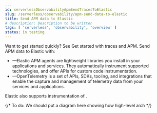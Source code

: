 ```yaml
---
id: serverlessObservabilityApmSendTracesToElastic
slug: /serverless/observability/apm-send-data-to-elastic
title: Send APM data to Elastic
# description: Description to be written
tags: [ 'serverless', 'observability', 'overview' ]
status: in testing
---
```



<DocCallOut>
<DocIcon type="documentation" title="documentation icon" /> Want to get started quickly? See <DocLink id="serverlessObservabilityApmGetStarted">Get started with traces and APM</DocLink>.
</DocCallOut>

<DocBadge template="technical preview" />
Send APM data to Elastic with:

* **<DocLink id="serverlessObservabilityApmAgents" text="Elastic APM agents"/>**—Elastic APM agents are lightweight libraries you install in your applications and services. They automatically instrument supported technologies, and offer APIs for custom code instrumentation.
* **<DocLink id="serverlessObservabilityApmAgentsOtel" text="OpenTelemetry"/>**—OpenTelemetry is a set of APIs, SDKs, tooling, and integrations that enable the capture and management of telemetry data from your services and applications.

Elastic also supports instrumentation of <DocLink id="serverlessObservabilityApmAgentsAwsLambdaFunctions" text="AWS Lambda functions"/>.

{/* To do: We should put a diagram here showing how high-level arch */}

<Feedback slug="/serverless/observability/apm-send-data-to-elastic" />
